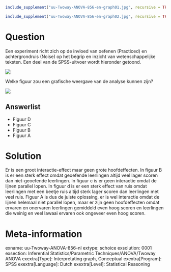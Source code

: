 ```r
include_supplement("uu-Twoway-ANOVA-856-en-graph01.jpg", recursive = TRUE)
```
```r
include_supplement("uu-Twoway-ANOVA-856-en-graph02.jpg", recursive = TRUE)
```
Question
========
Een experiment richt zich op de invloed van oefenen (Practiced) en achtergrondruis (Noise) op het begrip en inzicht van wetenschappelijke teksten. Een deel van de SPSS-uitvoer wordt hieronder getoond.

![](uu-Twoway-ANOVA-856-en-graph01.jpg)

Welke figuur zou een grafische weergave van de analyse kunnen zijn?

![](uu-Twoway-ANOVA-856-en-graph02.jpg)

Answerlist
----------
* Figuur D
* Figuur C
* Figuur B
* Figuur A


Solution
========
Er is een groot interactie-effect maar geen grote hoofdeffecten. In figuur B is er een sterk effect omdat geoefende leerlingen altijd veel lager scoren dan niet-geoefende leerlingen. In figuur c is er geen interactie omdat de lijnen parallel lopen. In figuur d is er een sterk effect van ruis omdat leerlingen met een beetje ruis altijd sterk lager scoren dan leerlingen met veel ruis. Figuur A is dus de juiste oplossing, er is wel interactie omdat de lijnen helemaal niet parallel lopen, maar er zijn geen hoofdeffecten omdat ervaren en onervaren leerlingen gemiddeld even hoog scoren en leerlingen die weinig en veel lawaai ervaren ook ongeveer even hoog scoren.

Meta-information
================
exname: uu-Twoway-ANOVA-856-nl
extype: schoice
exsolution: 0001
exsection: Inferential Statistics/Parametric Techniques/ANOVA/Twoway ANOVA
exextra[Type]: Interpretating graph, Conceptual
exextra[Program]: SPSS
exextra[Language]: Dutch
exextra[Level]: Statistical Reasoning